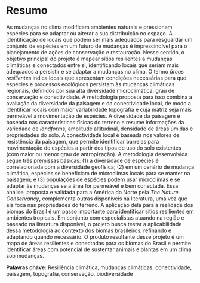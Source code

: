 # Resumo

As mudanças no clima modificam ambientes naturais e pressionam espécies para se adaptar ou alterar a sua distribuição no espaço.
A identificação de locais que podem ser mais adequados para resguardar um conjunto de espécies em um futuro de mudanças é imprescindível para o planejamento de ações de conservação e restauração.
Nesse sentido, o objetivo principal do projeto é mapear sítios resilientes a mudanças climáticas e conectados entre si, identificando locais que seriam mais adequados a persistir e se adaptar a mudanças no clima. 
O termo _áreas resilientes_ indica locais que apresentam condições necessárias para que espécies e processos ecológicos persistam às mudanças climáticas regionais, definidos por sua alta diversidade microclimática, grau de conservação e conectividade. 
A metodologia proposta para isso combina a avaliação da diversidade da paisagem e da conectividade local, de modo a identificar locais com maior variabilidade topografia e cuja matriz seja mais permeável à movimentação de espécies.
A diversidade da paisagem é baseada nas características físicas do terreno e resume informações da variedade de _landforms_, amplitude altitudinal, densidade de áreas úmidas e propriedades do solo.
A conectividade local é baseada nos valores de resistência da paisagem, que permite identificar barreias para movimentação de espécies a partir dos tipos de uso do solo existentes (com maior ou menor grau de antropização).
A metodologia desenvolvida segue três premissas básicas: (1) a diversidade de espécies é correlacionada com a diversidade geofísica; (2) em um cenário de mudança climática, espécies se beneficiam de microclimas locais para se manter na paisagem; e (3) populações de espécies podem usar microclimas e se adaptar às mudanças se a área for permeável e bem conectada.
Essa análise, proposta e validada para a América do Norte pela _The Nature Conservancy_, complementa outras disponíveis na literatura, uma vez que ela foca nas propriedades do terreno. 
A aplicação dela para a realidade dos biomas do Brasil é um passo importante para identificar sítios resilientes em ambientes tropicais. 
Em conjunto com especialistas atuando na região e baseado na literatura disponível, o projeto busca testar a aplicabilidade dessa metodologia ao contexto dos biomas brasileiros, refinando e adaptando quando necessário.
O produto resultante desse projeto é um mapa de áreas resilientes e conectadas para os biomas do Brasil e permite identificar áreas com potencial de sustentar animais e plantas em um clima sob mudanças.

__Palavras chave:__
Resiliência climática, mudanças climáticas, conectividade, paisagem, topografia, conservação, biodiversidade

